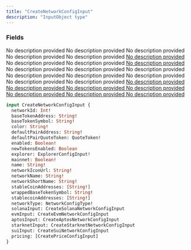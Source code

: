 ```yaml
---
title: "CreateNetworkConfigInput"
description: "InputObject type"
---
```


### Fields

<ResponseField name="networkId" type="Int!" required>
  No description provided
</ResponseField>

<ResponseField name="baseTokenAddress" type="String!" required>
  No description provided
</ResponseField>

<ResponseField name="baseTokenSymbol" type="String!" required>
  No description provided
</ResponseField>

<ResponseField name="color" type="String!" required>
  No description provided
</ResponseField>

<ResponseField name="defaultPairAddress" type="String!" required>
  No description provided
</ResponseField>

<a href="/api-reference/types/quotetoken">
  <ResponseField name="defaultPairQuoteToken" type="QuoteToken!" required>
    No description provided
  </ResponseField>
</a>

<ResponseField name="enabled" type="Boolean!" required>
  No description provided
</ResponseField>

<ResponseField name="newTokensEnabled" type="Boolean">
  No description provided
</ResponseField>

<a href="/api-reference/types/explorerconfiginput">
  <ResponseField name="explorer" type="ExplorerConfigInput!" required>
    No description provided
  </ResponseField>
</a>

<ResponseField name="mainnet" type="Boolean!" required>
  No description provided
</ResponseField>

<ResponseField name="name" type="String!" required>
  No description provided
</ResponseField>

<ResponseField name="networkIconUrl" type="String!" required>
  No description provided
</ResponseField>

<ResponseField name="networkName" type="String!" required>
  No description provided
</ResponseField>

<ResponseField name="networkShortName" type="String!" required>
  No description provided
</ResponseField>

<ResponseField name="stableCoinAddresses" type="[String!]">
  No description provided
</ResponseField>

<ResponseField name="wrappedBaseTokenSymbol" type="String!" required>
  No description provided
</ResponseField>

<ResponseField name="stablecoinAddresses" type="[String!]">
  No description provided
</ResponseField>

<a href="/api-reference/types/networkconfigtype">
  <ResponseField name="networkType" type="NetworkConfigType!" required>
    No description provided
  </ResponseField>
</a>

<a href="/api-reference/types/createsolananetworkconfiginput">
  <ResponseField name="solanaInput" type="CreateSolanaNetworkConfigInput">
    No description provided
  </ResponseField>
</a>

<a href="/api-reference/types/createevmnetworkconfiginput">
  <ResponseField name="evmInput" type="CreateEvmNetworkConfigInput">
    No description provided
  </ResponseField>
</a>

<a href="/api-reference/types/createaptosnetworkconfiginput">
  <ResponseField name="aptosInput" type="CreateAptosNetworkConfigInput">
    No description provided
  </ResponseField>
</a>

<a href="/api-reference/types/createstarknetnetworkconfiginput">
  <ResponseField name="starknetInput" type="CreateStarknetNetworkConfigInput">
    No description provided
  </ResponseField>
</a>

<a href="/api-reference/types/createsuinetworkconfiginput">
  <ResponseField name="suiInput" type="CreateSuiNetworkConfigInput">
    No description provided
  </ResponseField>
</a>

<a href="/api-reference/types/createpriceconfiginput">
  <ResponseField name="pricing" type="[CreatePriceConfigInput]">
    No description provided
  </ResponseField>
</a>


```graphql CreateNetworkConfigInput
input CreateNetworkConfigInput {
  networkId: Int!
  baseTokenAddress: String!
  baseTokenSymbol: String!
  color: String!
  defaultPairAddress: String!
  defaultPairQuoteToken: QuoteToken!
  enabled: Boolean!
  newTokensEnabled: Boolean
  explorer: ExplorerConfigInput!
  mainnet: Boolean!
  name: String!
  networkIconUrl: String!
  networkName: String!
  networkShortName: String!
  stableCoinAddresses: [String!]
  wrappedBaseTokenSymbol: String!
  stablecoinAddresses: [String!]
  networkType: NetworkConfigType!
  solanaInput: CreateSolanaNetworkConfigInput
  evmInput: CreateEvmNetworkConfigInput
  aptosInput: CreateAptosNetworkConfigInput
  starknetInput: CreateStarknetNetworkConfigInput
  suiInput: CreateSuiNetworkConfigInput
  pricing: [CreatePriceConfigInput]
}
```
